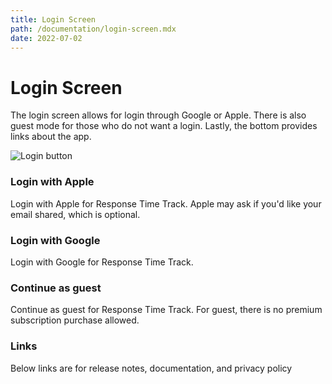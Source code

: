 ```yaml
---
title: Login Screen
path: /documentation/login-screen.mdx
date: 2022-07-02
---
```


# Login Screen

The login screen allows for login through Google or Apple.
There is also guest mode for those who do not want a login.
Lastly, the bottom provides links about the app.

![Login button](../../images/doc/login/login_screen.jpg)

### Login with Apple

Login with Apple for Response Time Track.
Apple may ask if you'd like your email shared, which is optional.

### Login with Google

Login with Google for Response Time Track.

### Continue as guest

Continue as guest for Response Time Track.
For guest, there is no premium subscription purchase allowed.

### Links

Below links are for release notes, documentation, and privacy policy
